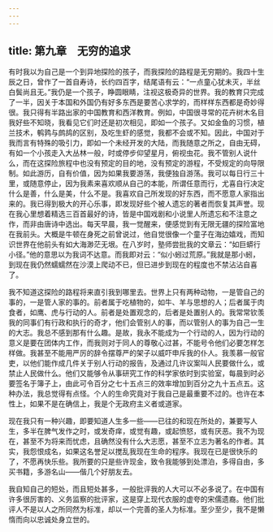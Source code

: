 ```yaml
---
---
---
```

title: 第九章　无穷的追求
---




有时我以为自己是一个到异地探险的孩子，而我探险的路程是无穷期的。我四十生辰之日，曾作了一首自寿诗，长约四百字，结尾语有云：“一点童心犹未灭，半丝白鬓尚且无。”我仍是一个孩子，睁圆眼睛，注视这极奇异的世界。我的教育只完成了一半，因关于本国和外国仍有好多东西是要苦心求学的，而样样东西都是奇妙得很。我只得有半路出家的中国教育和西洋教育。例如，中国很寻常的花卉树木名目我好些不知晓，我看见它们时还是初次相见，即如一个孩子。又如金鱼的习惯，植兰技术，鹌鹑与鹧鸪的区别，及吃生虾的感觉，我都不会或不知。因此，中国对于我而言有特殊的吸引力，即如一个未经开发的大陆，而我随意之所之，自由无碍，有如一个小孩走入大丛林一般，时或停步仰望星月，俯视虫花。我不管别人说什么，而在这探险旅程中也没有预定的目的地，没有预定的游程，不受规定的向导限制。如此游历，自有价值，因为如果我要游荡，我便独自游荡。我可以每日行三十里，或随意停止，因为我素来喜欢顺从自己的本能，所谓任意而行，尤喜自行决定什么是善，什么是美，什么不是。我喜欢自己所发现的好东西，而不愿意人家指出来的。我已得到极大的开心乐事，即发现好些个被人遗忘的著者而恢复其声誉。现在我心里想着精选三百首最好的诗，皆是中国戏剧和小说里人所遗忘和不注意之作，而非由唐诗中选出。每天早晨，我一觉醒来，便感觉到有无限无疆的探险富地在我前头。大概是牛顿在身死之前曾说过，他自觉很像一个童子在海边嬉戏，而知识世界在他前头有如大海渺茫无垠。在八岁时，塾师尝批我的文章云：“如巨蟒行小径。”他的意思以为我词不达意。而我即对云：“似小蚓过荒原。”我就是那小蚓，到现在我仍然蠕蠕然在沙漠上爬动不已，但已进步到现在的程度也不禁沾沾自喜了。

我不知道这探险的路程将来直引我到哪里去。世界上只有两种动物，一是管自己的事的，一是管人家的事的。前者属于吃植物的，如牛、羊与思想的人；后者属于肉食者，如鹰、虎与行动的人。前者是处置观念的，后者是处置别人的。我常常钦羡我的同事们有行政和执行的奇才，他们会管别人的事，而以管别人的事为自己一生的大志。我总不感到那有什么趣。是故，我永不能成为一个行动的人，因为行动的意义是要在团体内工作，而我则对于同人的尊敬心过甚，不能号令他们必要怎样怎样做。我甚至不能用严厉的辞令摆尊严的架子以威吓申斥我的仆人。我羡慕一般官吏，以他们能作成几件关于别人行动的报告，及通过几许议案叫人民要做什么，或禁止人民做什么。他们又能够令从事研究工作的科学家依时到实验室，每晨到时必要签名于簿子上，由此可令百分之七十五点三的效率增加到百分之九十五点五。这种办法，我总觉得有点怪。个人的生命究竟对于我自己是最重要不过的。也许在本性上，如果不是在确信上，我是个无政府主义者或道家。

现在我只有一种兴趣，即要知道人生多一些——已往的和现在所处的，兼要写人生，多半在脾气发作之时，或发奇痒，或觉有趣，或起愤怒，或有厌恶。我不为现在，甚至不为将来而忧虑，且确然没有什么大志愿，甚至不立志为著名的作者。其实，我怨恨成名，如果这名誉足以搅乱我现在生命的程序。我现在已是很快乐的了，不愿再快乐些。我所要的只是些许现金，致令我能够到处漂泊，多得自由，多买书籍，多游名山——偕几个好朋友去。

我自知自己的短处，而且短处甚多，一般批评我的人大可以不必多说了。在中国有许多很厉害的、义务监察的批评家，这是穿上现代衣服的虚夸的宋儒遗裔。他们批评人不是以人之所同然为标准，却以一个完善的圣人为标准。至少至少，我不是懒惰而向以忠诚处身立世的。